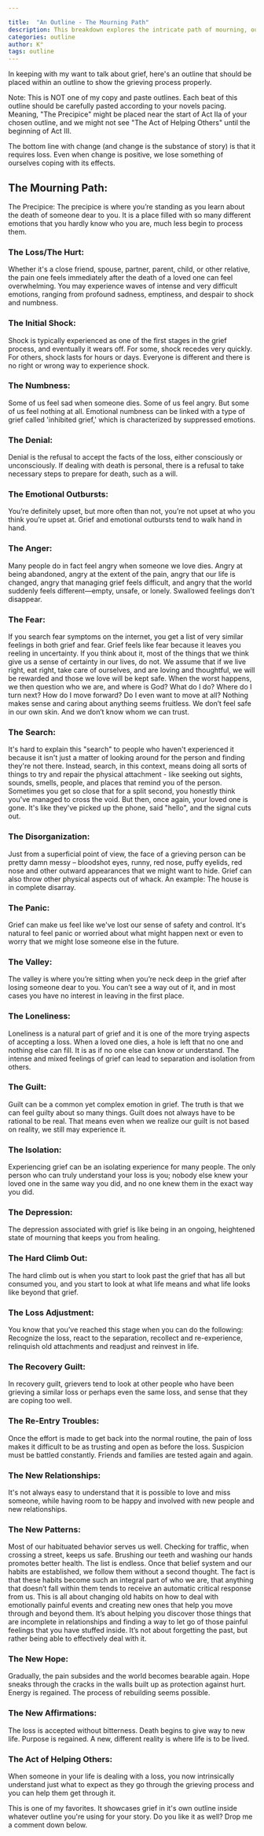 ```yaml
---

title:  "An Outline - The Mourning Path"
description: This breakdown explores the intricate path of mourning, outlining how grief manifests through various stages - from the initial precipice of loss to eventually helping others through their own journey. I've designed this outline to be flexible, meant to be woven into your story's existing structure rather than followed rigidly. While change and loss are universal elements in storytelling, this framework helps map out the complex emotional landscape characters navigate when dealing with death, allowing their grief to unfold naturally within your narrative's pacing.
categories: outline
author: K°
tags: outline
---
```

In keeping with my want to talk about grief, here's an outline that should be placed within an outline to show the grieving process properly.

Note: This is NOT one of my copy and paste outlines. Each beat of this outline should be carefully pasted according to your novels pacing. Meaning, "The Precipice" might be placed near the start of Act IIa of your chosen outline, and we might not see "The Act of Helping Others" until the beginning of Act III.

The bottom line with change (and change is the substance of story) is that it requires loss. Even when change is positive, we lose something of ourselves coping with its effects.

## The Mourning Path:
The Precipice:
The precipice is where you’re standing as you learn about the death of someone dear to you. It is a place filled with so many different emotions that you hardly know who you are, much less begin to process them.


### The Loss/The Hurt:
Whether it's a close friend, spouse, partner, parent, child, or other relative, the pain one feels immediately after the death of a loved one can feel overwhelming. You may experience waves of intense and very difficult emotions, ranging from profound sadness, emptiness, and despair to shock and numbness.


### The Initial Shock:
Shock is typically experienced as one of the first stages in the grief process, and eventually it wears off. For some, shock recedes very quickly. For others, shock lasts for hours or days. Everyone is different and there is no right or wrong way to experience shock.


### The Numbness:
Some of us feel sad when someone dies. Some of us feel angry. But some of us feel nothing at all. Emotional numbness can be linked with a type of grief called 'inhibited grief,' which is characterized by suppressed emotions.


### The Denial:
Denial is the refusal to accept the facts of the loss, either consciously or unconsciously. If dealing with death is personal, there is a refusal to take necessary steps to prepare for death, such as a will.


### The Emotional Outbursts:
You’re definitely upset, but more often than not, you’re not upset at who you think you’re upset at. Grief and emotional outbursts tend to walk hand in hand.


### The Anger:
Many people do in fact feel angry when someone we love dies. Angry at being abandoned, angry at the extent of the pain, angry that our life is changed, angry that managing grief feels difficult, and angry that the world suddenly feels different—empty, unsafe, or lonely. Swallowed feelings don't disappear.


### The Fear:
If you search fear symptoms on the internet, you get a list of very similar feelings in both grief and fear. Grief feels like fear because it leaves you reeling in uncertainty. If you think about it, most of the things that we think give us a sense of certainty in our lives, do not. We assume that if we live right, eat right, take care of ourselves, and are loving and thoughtful, we will be rewarded and those we love will be kept safe. When the worst happens, we then question who we are, and where is God? What do I do? Where do I turn next? How do I move forward? Do I even want to move at all? Nothing makes sense and caring about anything seems fruitless. We don’t feel safe in our own skin. And we don’t know whom we can trust.


### The Search:
It's hard to explain this "search" to people who haven't experienced it because it isn't just a matter of looking around for the person and finding they're not there. Instead, search, in this context, means doing all sorts of things to try and repair the physical attachment - like seeking out sights, sounds, smells, people, and places that remind you of the person. Sometimes you get so close that for a split second, you honestly think you've managed to cross the void. But then, once again, your loved one is gone. It's like they've picked up the phone, said "hello", and the signal cuts out.


### The Disorganization:
Just from a superficial point of view, the face of a grieving person can be pretty damn messy – bloodshot eyes, runny, red nose, puffy eyelids, red nose and other outward appearances that we might want to hide. Grief can also throw other physical aspects out of whack. An example: The house is in complete disarray.


### The Panic:
Grief can make us feel like we've lost our sense of safety and control. It's natural to feel panic or worried about what might happen next or even to worry that we might lose someone else in the future.


### The Valley:
The valley is where you’re sitting when you’re neck deep in the grief after losing someone dear to you. You can’t see a way out of it, and in most cases you have no interest in leaving in the first place.


### The Loneliness:
Loneliness is a natural part of grief and it is one of the more trying aspects of accepting a loss. When a loved one dies, a hole is left that no one and nothing else can fill. It is as if no one else can know or understand. The intense and mixed feelings of grief can lead to separation and isolation from others.


### The Guilt:
Guilt can be a common yet complex emotion in grief. The truth is that we can feel guilty about so many things. Guilt does not always have to be rational to be real. That means even when we realize our guilt is not based on reality, we still may experience it.


### The Isolation:
Experiencing grief can be an isolating experience for many people. The only person who can truly understand your loss is you; nobody else knew your loved one in the same way you did, and no one knew them in the exact way you did.

### The Depression:
The depression associated with grief is like being in an ongoing, heightened state of mourning that keeps you from healing.


### The Hard Climb Out:
The hard climb out is when you start to look past the grief that has all but consumed you, and you start to look at what life means and what life looks like beyond that grief.


### The Loss Adjustment:
You know that you’ve reached this stage when you can do the following: Recognize the loss, react to the separation, recollect and re-experience, relinquish old attachments and readjust and reinvest in life.


### The Recovery Guilt:
In recovery guilt, grievers tend to look at other people who have been grieving a similar loss or perhaps even the same loss, and sense that they are coping too well.


### The Re-Entry Troubles:
Once the effort is made to get back into the normal routine, the pain of loss makes it difficult to be as trusting and open as before the loss. Suspicion must be battled constantly. Friends and families are tested again and again.


### The New Relationships:
It's not always easy to understand that it is possible to love and miss someone, while having room to be happy and involved with new people and new relationships.


### The New Patterns:
Most of our habituated behavior serves us well. Checking for traffic, when crossing a street, keeps us safe. Brushing our teeth and washing our hands promotes better health. The list is endless. Once that belief system and our habits are established, we follow them without a second thought. The fact is that these habits become such an integral part of who we are, that anything that doesn’t fall within them tends to receive an automatic critical response from us. This is all about changing old habits on how to deal with emotionally painful events and creating new ones that help you move through and beyond them. It’s about helping you discover those things that are incomplete in relationships and finding a way to let go of those painful feelings that you have stuffed inside. It’s not about forgetting the past, but rather being able to effectively deal with it.


### The New Hope:
Gradually, the pain subsides and the world becomes bearable again. Hope sneaks through the cracks in the walls built up as protection against hurt. Energy is regained. The process of rebuilding seems possible.


### The New Affirmations:
The loss is accepted without bitterness. Death begins to give way to new life. Purpose is regained. A new, different reality is where life is to be lived.


### The Act of Helping Others:
When someone in your life is dealing with a loss, you now intrinsically understand just what to expect as they go through the grieving process and you can help them get through it.

This is one of my favorites. It showcases grief in it's own outline inside whatever outline you're using for your story. Do you like it as well? Drop me a comment down below.

